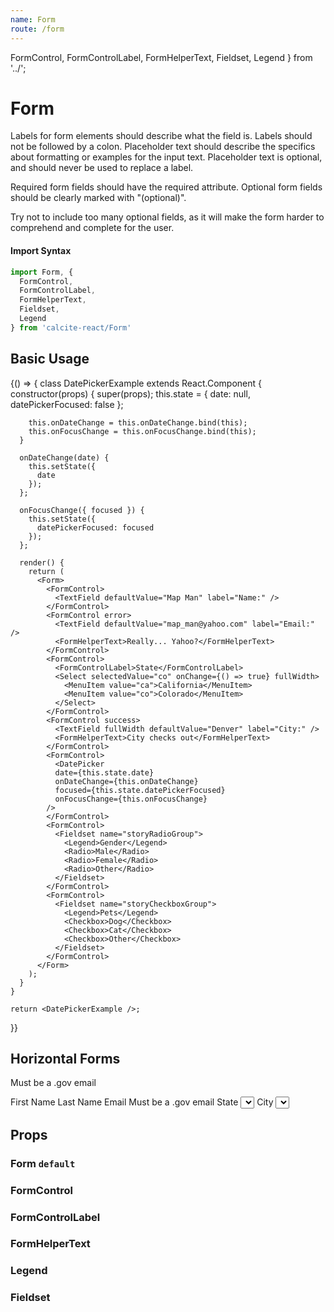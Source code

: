 ```yaml
---
name: Form
route: /form
---
```



  FormControl,
  FormControlLabel,
  FormHelperText,
  Fieldset,
  Legend
} from '../';


# Form

Labels for form elements should describe what the field is. Labels should not be followed by a colon. Placeholder text should describe the specifics about formatting or examples for the input text. Placeholder text is optional, and should never be used to replace a label.

Required form fields should have the required attribute. Optional form fields should be clearly marked with "(optional)".

Try not to include too many optional fields, as it will make the form harder to comprehend and complete for the user.

#### Import Syntax

```js
import Form, {
  FormControl,
  FormControlLabel,
  FormHelperText,
  Fieldset,
  Legend
} from 'calcite-react/Form'
```

## Basic Usage

<Playground>
  {() => {
    class DatePickerExample extends React.Component {
      constructor(props) {
        super(props);
        this.state = {
          date: null,
          datePickerFocused: false
        };

        this.onDateChange = this.onDateChange.bind(this);
        this.onFocusChange = this.onFocusChange.bind(this);
      }

      onDateChange(date) {
        this.setState({
          date
        });
      };

      onFocusChange({ focused }) {
        this.setState({
          datePickerFocused: focused
        });
      };

      render() {
        return (
          <Form>
            <FormControl>
              <TextField defaultValue="Map Man" label="Name:" />
            </FormControl>
            <FormControl error>
              <TextField defaultValue="map_man@yahoo.com" label="Email:" />
              <FormHelperText>Really... Yahoo?</FormHelperText>
            </FormControl>
            <FormControl>
              <FormControlLabel>State</FormControlLabel>
              <Select selectedValue="co" onChange={() => true} fullWidth>
                <MenuItem value="ca">California</MenuItem>
                <MenuItem value="co">Colorado</MenuItem>
              </Select>
            </FormControl>
            <FormControl success>
              <TextField fullWidth defaultValue="Denver" label="City:" />
              <FormHelperText>City checks out</FormHelperText>
            </FormControl>
            <FormControl>
              <DatePicker
              date={this.state.date}
              onDateChange={this.onDateChange}
              focused={this.state.datePickerFocused}
              onFocusChange={this.onFocusChange}
            />
            </FormControl>
            <FormControl>
              <Fieldset name="storyRadioGroup">
                <Legend>Gender</Legend>
                <Radio>Male</Radio>
                <Radio>Female</Radio>
                <Radio>Other</Radio>
              </Fieldset>
            </FormControl>
            <FormControl>
              <Fieldset name="storyCheckboxGroup">
                <Legend>Pets</Legend>
                <Checkbox>Dog</Checkbox>
                <Checkbox>Cat</Checkbox>
                <Checkbox>Other</Checkbox>
              </Fieldset>
            </FormControl>
          </Form>
        );
      }
    }

    return <DatePickerExample />;
  }}
</Playground>

## Horizontal Forms

<Playground>
  <GuideExample label="horizontal Form">
    <Form horizontal>
      <FormControl>
        <TextField defaultValue="James" />
      </FormControl>
      <FormControl>
        <TextField defaultValue="Kirk" />
      </FormControl>
      <FormControl error>
        <TextField defaultValue="jKirk_1701@gmail.com" type="email" />
        <FormHelperText>Must be a .gov email</FormHelperText>
      </FormControl>
      <FormControl>
        <TextField defaultValue="Denver" />
      </FormControl>
    </Form>
  </GuideExample>
  <GuideExample label="horizontal FormControl">
    <Form>
      <FormControl horizontal>
        <FormControlLabel style={{ minWidth: '120px' }}>
          First Name
        </FormControlLabel>
        <TextField defaultValue="James" />
      </FormControl>
      <FormControl horizontal>
        <FormControlLabel style={{ minWidth: '120px' }}>
          Last Name
        </FormControlLabel>
        <TextField fullWidth defaultValue="Kirk" />
      </FormControl>
      <FormControl horizontal error>
        <FormControlLabel style={{ minWidth: '120px' }}>
          Email
        </FormControlLabel>
        <TextField defaultValue="jKirk_1701@gmail.com" type="email" />
        <FormHelperText>Must be a .gov email</FormHelperText>
      </FormControl>
      <FormControl horizontal>
        <FormControlLabel style={{ minWidth: '120px' }}>
          State
        </FormControlLabel>
        <Select selectedValue="co" onChange={() => true}>
          <MenuItem value="ca">California</MenuItem>
          <MenuItem value="co">Colorado</MenuItem>
        </Select>
      </FormControl>
      <FormControl horizontal>
        <FormControlLabel style={{ minWidth: '120px' }}>
          City
        </FormControlLabel>
        <Select selectedValue="co" onChange={() => true} fullWidth>
          <MenuItem value="ca">Denver</MenuItem>
          <MenuItem value="co">Boulder</MenuItem>
        </Select>
      </FormControl>
    </Form>
  </GuideExample>
</Playground>

## Props

### Form `default`

<PropsTable of={Form} />

### FormControl

<PropsTable of={FormControl} />

### FormControlLabel

<PropsTable of={FormControlLabel} />

### FormHelperText

<PropsTable of={FormHelperText} />

### Legend

<PropsTable of={Legend} />

### Fieldset

<PropsTable of={Fieldset} />
